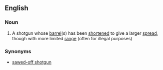 ==English==

===Noun===
{{wikipedia|sawed-off shotgun}}
{{en-noun|sg=[[sawn]]-[[off]] [[shotgun]]}}

# A shotgun whose [[barrel]](s) has been [[shortened]] to give a larger [[spread]], though with more limited [[range]] (often for illegal purposes)

===Synonyms===
*[[sawed-off shotgun]] {{US}}